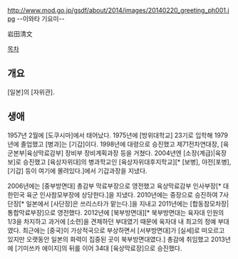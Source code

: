 http://www.mod.go.jp/gsdf/about/2014/images/20140220_greeting_ph001.jpg
--이와타 기요미--

岩田清文

[[목차]]
== 개요 ==
[일본]의 [자위관].
== 생애 ==
1957년 2월에 [도쿠시마]에서 태어났다. 1975년에 [방위대학교] 23기로 입학해 1979년에 졸업했고 [병과]는 [기갑]이다. 1998년에 대령으로 승진했고 제71전차연대장, [육군본부|육상막료감부] 장비부 장비계획과장 등을 거쳤다. 2004년엔 [소장(계급)|육장보]로 승진했고 [육상자위대]의 병과학교인 [육상자위대후지학교][* [보병], 야전[포병], [기갑] 등이 여기에 몰려있다.]에서 기갑과장을 지냈다.

2006년에는 [중부방면대] 총감부 막료부장으로 영전했고 육상막료감부 인사부장[* 대한민국 육군 인사참모부장에 상당한다.]을 지냈다. 2010년에는 중장으로 승진하여 7사단장[* 일본에서 [사단장]은 쓰리스타가 맡는다.]을 지내고 2011년에는 [합동참모차장|통합막료부장]으로 영전했다. 2012년에 [북부방면대][* 북부방면대는 육자대 인원의 1/3을 차지하고 과거에 [소련]을 견제하던 부대였기 때문에 육자대 내 최고의 정예 부대였다. 최근에는 [중국]이 가상적국으로 부상하면서 [서부방면대]가 [실세]로 떠오르고 있지만 오랫동안 일본의 화력이 집중된 곳이 북부방면대였다.] 총감에 취임했고 2013년에 [기미쓰카 에이지]의 뒤를 이어 34대 [육상막료장]으로 승진했다.
